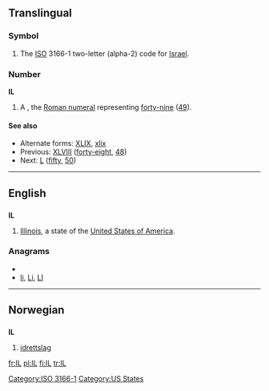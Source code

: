 {{also|il|il-|-il-|.il|îl}}
==Translingual==
===Symbol===
{{infl|mul|symbol}}
# The [[ISO]] 3166-1 two-letter (alpha-2) code for [[Israel]].

===Number===
'''IL'''

# A {{misspelling of|XLIX|lang=mul}}, the [[Roman numeral]] representing [[forty-nine]] ([[49]]).

====See also====
* Alternate forms: [[XLIX]], [[xlix]]
* Previous: [[XLVIII]] ([[forty-eight]], [[48]])
* Next: [[L]] ([[fifty]], [[50]])

[[Category:ISO 3166-1]]
----

==English==

==={{abbreviation}}===
'''IL'''

# [[Illinois]], a  state of the [[United States of America]].

===Anagrams===
* {{alphagram|il}}
* [[li#English|li]], [[Li#English|Li]], [[LI#English|LI]]


[[Category:US States]]

----

==Norwegian==

==={{abbreviation|no}}===
'''IL'''

# [[idrettslag]]

[[fr:IL]]
[[pl:IL]]
[[fi:IL]]
[[tr:IL]]